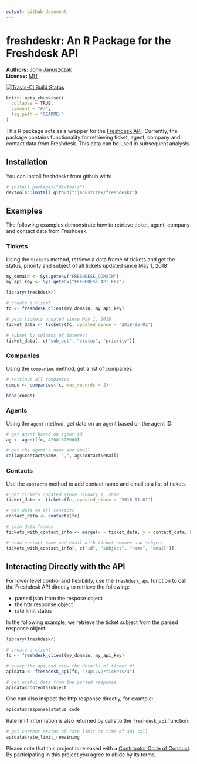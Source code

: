 ```yaml
---
output: github_document
---
```


<!-- README.md is generated from README.Rmd. Please edit that file -->

# freshdeskr: An R Package for the Freshdesk API

**Authors:** [John Januszczak](https://github.com/jjanuszczak)<br/>
**License:** [MIT](https://opensource.org/licenses/MIT)

[![Travis-CI Build Status](https://travis-ci.org/jjanuszczak/freshdeskr.svg?branch=master)](https://travis-ci.org/jjanuszczak/freshdeskr)

```r
knitr::opts_chunk$set(
  collapse = TRUE,
  comment = "#>",
  fig.path = "README-"
)
```

This R package acts as a wrapper for the [Freshdesk API](https://developers.freshdesk.com/api/). Currently, the package contains functionality for retrieving ticket, agent, company and contact data from Freshdesk. This data can be used in subsequent analysis.

## Installation

You can install freshdeskr from github with:

```r
# install.packages("devtools")
devtools::install_github("jjanuszczak/freshdeskr")
```

## Examples

The following examples demonstrate how to retrieve ticket, agent, company and contact data from Freshdesk.

### Tickets

Using the `tickets` method, retrieve a data frame of tickets and get the status, priority and subject of all tickets updated since May 1, 2018:

```r
my_domain <- Sys.getenv("FRESHDESK_DOMAIN")
my_api_key <- Sys.getenv("FRESHDESK_API_KEY")
```

```r
library(freshdeskr)

# create a client
fc <- freshdesk_client(my_domain, my_api_key)

# gets tickets undated since May 1, 2018
ticket_data <- tickets(fc, updated_since = "2018-05-01")

# subset by columns of interest
ticket_data[, c("subject", "status", "priority")]
```

### Companies

Using the `companies` method, get a list of companies:

```r
# retrieve all companies
comps <- companies(fc, max_records = 2)

head(comps)
```

### Agents

Using the `agent` method, get data on an agent based on the agent ID:

```r
# get agent based on agent id
ag <- agent(fc, 42001318960)

# get the agent's name and email
cat(ag$contact$name, ",", ag$contact$email)
```

### Contacts

Use the `contacts` method to add contact name and email to a list of tickets

```r
# get tickets updated since January 1, 2018
ticket_date <- tickets(fc, updated_since = "2018-01-01")

# get data on all contacts
contact_data <- contacts(fc)

# join data frames
tickets_with_contact_info <- merge(x = ticket_data, y = contact_data, by.x = "requester_id", by.y = "id")

# show contact name and email with ticket number and subject
tickets_with_contact_info[, c("id", "subject", "name", "email")]
```

## Interacting Directly with the API

For lower level control and flexibility, use the `freshdesk_api` function to call the Freshdesk API directly to retrieve the following:

* parsed json from the respose object
* the httr response object
* rate limit status

In the following example, we retrieve the ticket subject from the parsed response object:

```r
library(freshdeskr)

# create a client
fc <- freshdesk_client(my_domain, my_api_key)

# query the api and view the details of ticket #3
apidata <- freshdesk_api(fc, "/api/v2/tickets/3")

# get useful data from the parsed response
apidata$content$subject
```

One can also inspect the http response directly, for example:

```r
apidata$response$status_code
```

Rate limit information is also returned by calls to the `freshdesk_api` function:

```r
# get current status of rate limit at time of api call
apidata$rate_limit_remaining
```

Please note that this project is released with a [Contributor Code of Conduct](CONDUCT.md).
By participating in this project you agree to abide by its terms.
